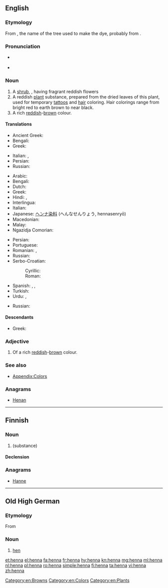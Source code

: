 {{also|Henna}}
==English==
{{wikipedia}}

===Etymology===
From {{etyl|ar|en}} {{term|حِنّاء|lang=ar|tr=ḥinnāʾ}}, the name of the tree used to make the dye, probably from {{etyl|fa|en}}.

===Pronunciation===
* {{a|UK}} {{IPA|/hɛnə/|lang=en}}
* {{rhymes|ɛnə|lang=en}}

===Noun===
{{en-noun}}

# A [[shrub]], {{taxlink|Lawsonia inernis|species|noshow=1}}, having fragrant reddish flowers
# A reddish [[plant]] substance, prepared from the dried leaves of this plant, used for temporary [[tattoo]]s and [[hair]] coloring. Hair colorings range from bright red to earth brown to near black.
# A rich [[red]]dish-[[brown]] colour.
#: {{color panel|882D17}}

====Translations====
{{trans-top|shrub}}
* Ancient Greek: {{t|grc|κύπρος|f|sc=polytonic}}
* Bengali: {{t|bn|মেহেদী|tr=mehedi|sc=Beng}}
* Greek: {{t+|el|χένα|f}}
{{trans-mid}}
* Italian: {{t|it|alcanna|f}}, {{t|it|henné|m}}
* Persian: {{t+|fa|حنا|tr=hanâ|sc=fa-Arab}}
* Russian: {{t+|ru|хна|f|tr=xna}}
{{trans-bottom}}

{{trans-top|dye}}
* Arabic: {{t|ar|حِنّاء|tr=ħinnā’}}
* Bengali: {{t|bn|মেহেদী|tr=mehedi|sc=Beng}}
* Dutch: {{t+|nl|henna}}
* Greek: {{t+|el|χένα|f}}
* Hindi: {{t|hi|मेंहदी|tr=me.nhdī|f}}, {{t|hi|हिन्ना|tr=hinnā|f}}
* Interlingua: {{t|ia|henna}}
* Italian: {{t|it|henné|m}}
* Japanese: [[ヘンナ]][[染料]] (へんなせんりょう, hennasenryō)
* Macedonian: {{t|mk|кана|f|tr=kána|sc=Cyrl}}
* Malay: {{t|ms|inai}}
* Ngazidja Comorian: {{t|zdj|yina|c9}}
{{trans-mid}}
* Persian: {{t+|fa|حنا|tr=hanâ}}
* Portuguese: {{t+|pt|hena}}
* Romanian: {{t+|ro|henna|f}}, {{t+|ro|cana|f}}
* Russian: {{t+|ru|хна|f|tr=xna}}
* Serbo-Croatian:
*: Cyrillic: {{t|sh|кана|f}}
*: Roman: {{t+|sh|kana|f}}
* Spanish: {{t+|es|alheña|f}}, {{t|es|henna|f}}, {{t|es|hena}}
* Turkish: {{t+|tr|kına}}
* Urdu: {{t|ur|مینہدی|tr=me.nhdī|f}}, {{t+|ur|حنا|tr=hinnā|f}}
{{trans-bottom}}

{{trans-top|colour}}
* Russian: {{t+|ru|хна|f|tr=xna}}
{{trans-mid}}
{{trans-bottom}}

====Descendants====
* Greek: {{l|el|χένα|g=f|gloss=henna}}

===Adjective===
{{en-adj|-}}

# Of a rich [[red]]dish-[[brow]]n colour.

===See also===
* [[Appendix:Colors]]

===Anagrams===
* [[Henan#English|Henan]]

[[Category:en:Browns]]
[[Category:en:Colors]]
[[Category:en:Plants]]

----

==Finnish==

===Noun===
{{fi-noun}}

# {{l|en|henna}} (substance)

====Declension====
{{fi-decl-kala|henn|||a}}

===Anagrams===
* [[Hanne#Finnish|Hanne]]

----

==Old High German==

===Etymology===
From {{etyl|gem-pro|goh}} {{m|gem-pro|*hanjō||hen}}

===Noun===
{{goh-noun|f}}

# [[hen]]

[[et:henna]]
[[el:henna]]
[[fa:henna]]
[[fr:henna]]
[[hy:henna]]
[[kn:henna]]
[[mg:henna]]
[[ml:henna]]
[[nl:henna]]
[[pl:henna]]
[[ro:henna]]
[[simple:henna]]
[[fi:henna]]
[[ta:henna]]
[[vi:henna]]
[[zh:henna]]